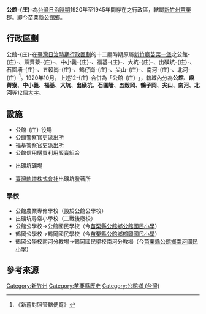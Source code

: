 {{Otheruses|subject=台灣日治後期位於[[新竹州|新竹州]][[苗栗郡|苗栗郡]]的一個-{庄}-}}
{{japanese|公館庄|こうかんしょう|Kōkanshō}}
'''公館-{庄}-'''為[[台灣日治時期|台灣日治時期]]1920年至1945年間存在之行政區，轄屬[[新竹州|新竹州]][[苗栗郡|苗栗郡]]。即今[[苗栗縣|苗栗縣]][[公館鄉_(臺灣)|公館鄉]]。

== 行政區劃 ==
公館-{庄}-在[[臺灣日治時期行政區劃|臺灣日治時期行政區劃]]的十二廳時期原屬[[新竹廳|新竹廳]][[苗栗一堡|苗栗一堡]]之公館-{庄}-、蔴薺藔-{庄}-、中小義-{庄}-、福基-{庄}-、大坑-{庄}-、出磺坑-{庄}-、石圍墻-{庄}-、五穀崗-{庄}-、鶴仔崗-{庄}-、尖山-{庄}-、南河-{庄}-、北河-{庄}-<ref>《新舊對照管轄便覽》</ref>。1920年10月，上述12-{庄}-合併為「公館-{庄}-」，轄域內分為'''公館'''、'''麻薺寮'''、'''中小義'''、'''福基'''、'''大坑'''、'''出磺坑'''、'''石圍墻'''、'''五穀岡'''、'''鶴子岡'''、'''尖山'''、'''南河'''、'''北河'''等12個[[大字_(行政區劃)|大字]]。

== 設施 ==
* 公館-{庄}-役場
* 公館警察官吏派出所
* 福基警察官吏派出所
* 公館信用購買利用販賣組合
* {{link-jp|日本石油株式會社|新日本石油}}出礦坑礦場
* [[臺灣軌道株式會社|臺灣軌道株式會社]]出礦坑發著所

=== 學校 ===
* 公館農業專修學校（設於公館公學校）
* 出礦坑尋常小學校（二戰後廢校）
* 公館公學校→公館國民學校（今[[苗栗縣公館鄉公館國民小學|苗栗縣公館鄉公館國民小學]]）
* 鶴岡公學校→鶴岡國民學校（今[[苗栗縣公館鄉鶴岡國民小學|苗栗縣公館鄉鶴岡國民小學]]）
* 鶴岡公學校南河分教場→鶴岡國民學校南河分教場（今[[苗栗縣公館鄉南河國民小學|苗栗縣公館鄉南河國民小學]]）

== 參考來源 ==
{{reflist}}
{{苗栗郡}}
{{新竹州}}
[[Category:新竹州|Category:新竹州]]
[[Category:苗栗縣歷史|Category:苗栗縣歷史]]
[[Category:公館鄉_(台灣)|Category:公館鄉 (台灣)]]